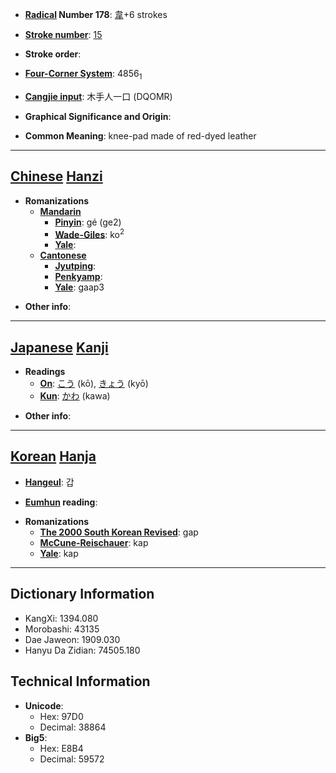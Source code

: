 * '''[[Wiktionary:Chinese radical index| Radical]] Number 178''': [[Wiktionary:Chinese radical index 韋|韋]]+6 strokes

* '''[[Wiktionary:Chinese total strokes index|Stroke number]]''': [[Wiktionary:Chinese total strokes index 15|15]]

* '''Stroke order''': 

* '''[[Wiktionary:Chinese four corner index|Four-Corner System]]''': 4856<sub>1</sub>

* '''[[Wiktionary:Chinese Cangjie index|Cangjie input]]''': 木手人一口 (DQOMR)

* '''Graphical Significance and Origin''': 

* '''Common Meaning''': knee-pad made of red-dyed leather

----

== [[Chinese]] [[Hanzi]] ==

* '''Romanizations'''
** '''[[Mandarin]]'''
*** '''[[Pinyin]]''': gé (ge2)
*** '''[[Wade-Giles]]''': ko<sup>2</sup>
*** '''[[Yale]]''': 
** '''[[Cantonese]]'''
*** '''[[Jyutping]]''':
*** '''[[Penkyamp]]''': 
*** '''[[Yale]]''': gaap3

* '''Other info''': 

----

== [[Japanese]] [[Kanji]] ==

* '''Readings'''
** '''[[On]]''': [[こう]] (kō), [[きょう]] (kyō)
** '''[[Kun]]''': [[かわ]] (kawa)

* '''Other info''':  

----

== [[Korean]] [[Hanja]] ==

* '''[[Hangeul]]''': 갑

* '''[[Eumhun]] reading''': 

* '''Romanizations'''
** '''[[The 2000 South Korean Revised Romanization|The 2000 South Korean Revised]]''': gap
** '''[[McCune-Reischauer]]''': kap
** '''[[Yale]]''': kap

----

== Dictionary Information ==

* KangXi: 1394.080
* Morobashi: 43135
* Dae Jaweon: 1909.030
* Hanyu Da Zidian: 74505.180

== Technical Information ==

* '''Unicode''':
** Hex: 97D0
** Decimal: 38864
* '''Big5''':
** Hex: E8B4
** Decimal: 59572